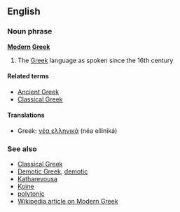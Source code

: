 ==English==

===Noun phrase===
{{rfc-xphrase|Noun phrase}}
'''[[Modern]] [[Greek]]'''

# The [[Greek]] language as spoken since the 16th century

====Related terms====
*[[Ancient Greek]]
*[[Classical Greek]]

====Translations====
*Greek: [[νέα ελληνικά]] (néa elliniká) {{n}} {{p}}

===See also===
*[[Classical Greek]]
*[[Demotic Greek]], [[demotic]]
*[[Katharevousa]]
*[[Koine]]
*[[polytonic]]
*[[w:Modern Greek|Wikipedia article on Modern Greek]]